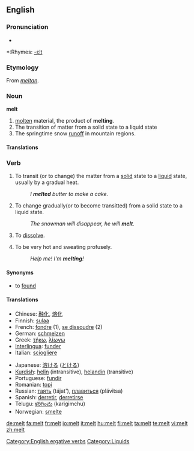 ==English==

===Pronunciation===
*{{audio|en-us-melt.ogg|Audio (US)}}

*:Rhymes: [[Rhymes:English:-ɛlt|-ɛlt]]

===Etymology===
From {{OE.}} ''[[meltan]]''.

===Noun===
'''melt'''  {{uncountable}}

# [[molten]] material, the product of '''melting'''.
# The transition of matter from a solid state to a liquid state
# The springtime snow [[runoff]] in mountain regions.

====Translations====
{{top}}
{{bottom}}

===Verb===
{{en-verb|melts|melting|'''[[melted]]''' or rarely '''[[molt]]'''|'''[[melted]]''' or '''[[molten]]'''}}

# {{transitive}} To transit (or to change) the matter from a [[solid]] state to a [[liquid]] state, usually by a gradual heat.
#:''I '''melted''' butter to make a cake.''
# {{intransitive}} To change gradually(or to become transitted) from a solid state to a liquid state.
#: ''The snowman will disappear, he will '''melt'''.''
# {{Colloquial}}To [[dissolve]].
# {{Colloquial}}To be very hot and sweating profusely.
#:''Help me!  I'm '''melting'''!''

====Synonyms====
* to [[found#Etymology 3|found]]

====Translations====
{{top}}
*Chinese: [[融化]], [[熔化]]
*Finnish: [[sulaa]]
*French: [[fondre]] (1), [[se dissoudre]] (2)
*German: [[schmelzen]]
*Greek: [[τήκω]], [[λίωνω]]
*[[Interlingua]]: [[funder]]
*Italian: [[sciogliere]]
{{mid}}
*Japanese: [[溶ける]] ([[とける]])
*[[Kurdish]]: [[helîn]] (intransitive), [[helandin]] (transitive)
*Portuguese: [[fundir]]
*Romanian: [[topi]]
*Russian: [[таять]] (tájat'), [[плавиться]] (plávitsa)
*Spanish: [[derretir]], [[derretirse]]
*Telugu: [[కరిగించు]] (karigimchu)
*Norwegian: [[smelte]]
{{bottom}}

[[Category:English ergative verbs]]
[[Category:Liquids]]

[[de:melt]]
[[fa:melt]]
[[fr:melt]]
[[io:melt]]
[[it:melt]]
[[hu:melt]]
[[fi:melt]]
[[ta:melt]]
[[te:melt]]
[[vi:melt]]
[[zh:melt]]